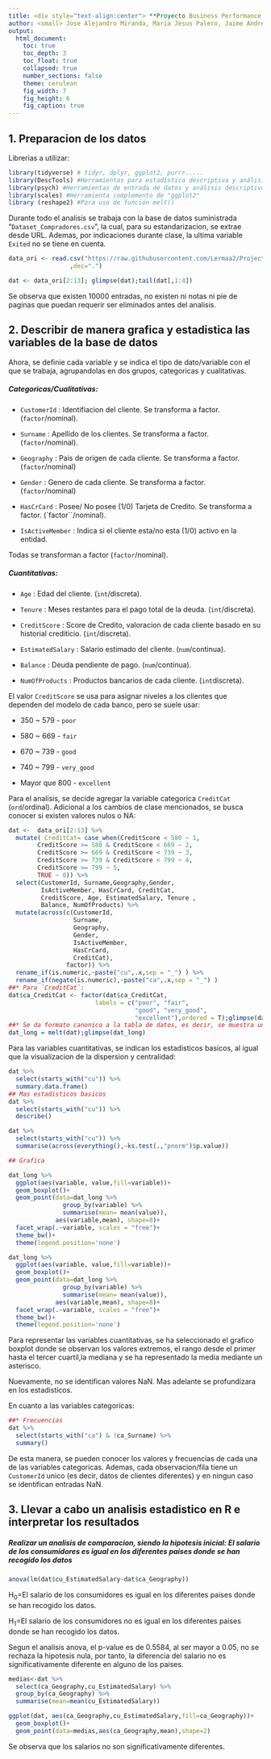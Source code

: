 ```yaml
---
title: <div style="text-align:center"> **Proyecto Business Performance Analysis**<div/>
author: <small> Jose Alejandro Miranda, Maria Jesus Palero, Jaime Andres Salazar y Paola Rita Villar.</small>
output:
  html_document:
    toc: true
    toc_depth: 3
    toc_float: true
    collapsed: true
    number_sections: false
    theme: cerulean
    fig_width: 7
    fig_height: 6
    fig_caption: true
---
```


##  **1. Preparacion de los datos**

Librerias a utilizar:

```r
library(tidyverse) # tidyr, dplyr, ggplot2, purrr..... 
library(DescTools) #Herramientas para estadística descriptiva y análisis de datos
library(psych) #Herramientas de entrada de datos y análisis descriptivo.
library(scales) #Herramienta complemento de "ggplot2"
library (reshape2) #Para uso de función melt()
```

Durante todo el analisis se trabaja con la base de datos suministrada "`Dataset_Compradores.csv`", la cual, para su estandarizacion, se extrae desde URL. Ademas, por indicaciones durante clase, la ultima variable `Exited` no se  tiene en cuenta.

```r

data_ori <- read.csv("https://raw.githubusercontent.com/Lermaa2/ProjectoFinal-BPA/68c182ad59e0039875994b11acfcd40a66949acd/Dataset_Compradores.csv"
                 ,dec=".")

dat <- data_ori[2:13]; glimpse(dat);tail(dat[,1:4])

```
Se observa que existen 10000 entradas, no existen ni notas ni pie de paginas que puedan requerir ser eliminados antes del analisis. 

## **2. Describir de manera grafica y estadistica las variables de la base de datos**

Ahora, se definie cada variable y se indica el tipo de dato/variable con el que se trabaja, agrupandolas en dos grupos, categoricas y cualitativas.

##### **Categoricas/Cualitativas:**

* `CustomerId`      : Identifiacion del cliente. Se transforma a factor. (`factor`/nominal).

* `Surname`         : Apellido de los clientes. Se transforma a factor. (`factor`/nominal).

* `Geography`       : Pais de origen de cada cliente. Se transforma a factor. (`factor`/nominal)

* `Gender`         : Genero de cada cliente. Se transforma a factor. (`factor`/nominal)

* `HasCrCard`       : Posee/ No posee (1/0) Tarjeta de Credito. Se transforma a factor. (`factor``/nominal).

* `IsActiveMember`  : Indica si el cliente esta/no esta (1/0) activo en la entidad. 

Todas se transforman a factor (`factor`/nominal).

##### **Cuantitativas:**

* `Age`             : Edad del cliente. (`int`/discreta).

* `Tenure`          : Meses restantes para el pago total de la deuda. (`int`/discreta).

* `CreditScore`     : Score de Credito, valoracion de cada cliente basado en su historial crediticio. (`int`/discreta).

* `EstimatedSalary` : Salario estimado del cliente. (`num`/continua).

* `Balance`         : Deuda pendiente de pago. (`num`/continua).

* `NumOfProducts`   : Productos bancarios de cada cliente. (`int`discreta).

El valor `CreditScore` se usa para asignar niveles a los clientes que dependen del modelo de cada banco, pero se suele usar:

* 350 ~ 579 - `poor`

* 580 ~ 669 - `fair`

* 670 ~ 739 - `good` 

* 740 ~ 799 - `very_good`

* Mayor que 800 - `excellent`

Para el analisis, se decide agregar la variable categorica `CreditCat` (`ord`/ordinal). Adicional a los cambios de clase mencionados, se busca conocer si existen valores nulos o NA:

```r
dat <-  data_ori[2:13] %>% 
  mutate( CreditCat= case_when(CreditScore < 580 ~ 1,
        CreditScore >= 580 & CreditScore < 669 ~ 2,
        CreditScore >= 669 & CreditScore < 739 ~ 3,
        CreditScore >= 739 & CreditScore < 799 ~ 4,
        CreditScore >= 799 ~ 5,
        TRUE ~ 0)) %>% 
  select(CustomerId, Surname,Geography,Gender, 
         IsActiveMember, HasCrCard, CreditCat,
         CreditScore, Age, EstimatedSalary, Tenure , 
         Balance, NumOfProducts) %>% 
  mutate(across(c(CustomerId,
                  Surname,
                  Geography,
                  Gender,
                  IsActiveMember,
                  HasCrCard,
                  CreditCat),
                factor)) %>% 
  rename_if(is.numeric,~paste("cu",.x,sep = "_") ) %>% 
  rename_if(negate(is.numeric),~paste("ca",.x,sep = "_") )
##* Para `CreditCat`:
dat$ca_CreditCat <- factor(dat$ca_CreditCat, 
                        labels = c("poor", "fair",
                                   "good", "very_good",
                                   "excellent"),ordered = T);glimpse(dat)
##* Se da formato canonico a la tabla de datos, es decir, se muestra una fila para cada valor observado (medido). 
dat_long = melt(dat);glimpse(dat_long)
```
Para las variables cuantitativas, se indican los estadisticos basicos, al igual que la visualizacion de la dispersion y centralidad:

```r
dat %>% 
  select(starts_with("cu")) %>% 
  summary.data.frame()
## Mas estadisticos basicos
dat %>% 
  select(starts_with("cu")) %>% 
  describe()

dat %>% 
  select(starts_with("cu")) %>% 
  summarise(across(everything(),~ks.test(.,"pnorm")$p.value))

## Grafica

dat_long %>% 
  ggplot(aes(variable, value,fill=variable))+
  geom_boxplot()+
  geom_point(data=dat_long %>% 
               group_by(variable) %>% 
               summarise(mean= mean(value)), 
             aes(variable,mean), shape=8)+
  facet_wrap(.~variable, scales = "free")+
  theme_bw()+
  theme(legend.position='none')

dat_long %>% 
  ggplot(aes(variable, value,fill=variable))+
  geom_boxplot()+
  geom_point(data=dat_long %>% 
               group_by(variable) %>% 
               summarise(mean= mean(value)), 
             aes(variable,mean), shape=8)+
  facet_wrap(.~variable, scales = "free")+
  theme_bw()+
  theme(legend.position='none')
```

Para representar las variables cuantitativas, se ha seleccionado el grafico boxplot donde se observan los valores extremos, el rango desde el primer hasta el tercer cuartil,la mediana y se ha representado la media mediante un asterisco.

Nuevamente, no se identifican valores NaN. Mas adelante se profundizara en los estadisticos.

En cuanto a las variables categoricas: 

```r

##* Frecuencias
dat %>% 
  select(starts_with("ca") & !ca_Surname) %>% 
  summary()
```
De esta manera, se  pueden conocer los valores y frecuencias de cada una de las variables categoricas. Ademas, cada observacion/fila tiene un `CustomerId` unico (es decir, datos de clientes diferentes) y en ningun caso se identifican entradas NaN.

## **3. Llevar a cabo un analisis estadistico en R e interpretar los resultados**

##### **Realizar un analisis de comparacion, siendo la hipotesis inicial: El salario de los consumidores es igual en los diferentes paises donde se han recogido los datos**

```r
anova(lm(dat$cu_EstimatedSalary~dat$ca_Geography))
```
H~0~=El salario de los consumidores es igual en los diferentes paises donde se han recogido los datos.

H~1~=El salario de los consumidores no es igual en los diferentes paises donde se han recogido los datos.

Segun el analisis anova, el p-value es de 0.5584, al ser mayor a 0.05, no se rechaza la hipotesis nula, por tanto, la diferencia del salario no es significativamente diferente en alguno de los paises.

```r
medias<-dat %>% 
  select(ca_Geography,cu_EstimatedSalary) %>% 
  group_by(ca_Geography) %>% 
  summarise(mean=mean(cu_EstimatedSalary))
```
```r
ggplot(dat, aes(ca_Geography,cu_EstimatedSalary,fill=ca_Geography))+
  geom_boxplot()+
  geom_point(data=medias,aes(ca_Geography,mean),shape=2)

```

Se observa que los salarios no son significativamente diferentes.






















